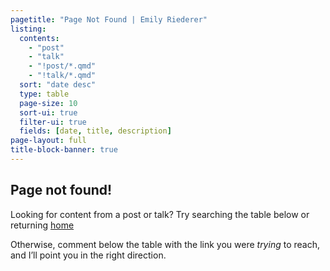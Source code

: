 ```yaml
---
pagetitle: "Page Not Found | Emily Riederer"
listing:
  contents: 
    - "post"
    - "talk"
    - "!post/*.qmd"
    - "!talk/*.qmd"
  sort: "date desc"
  type: table
  page-size: 10
  sort-ui: true
  filter-ui: true
  fields: [date, title, description]
page-layout: full
title-block-banner: true
---
```


::: {.callout-warning}

## Page not found!

Looking for content from a post or talk? Try searching the table below or returning [home](index.html)

Otherwise, comment below the table with the link you were *trying* to reach, and I'll point you in the right direction.
:::

